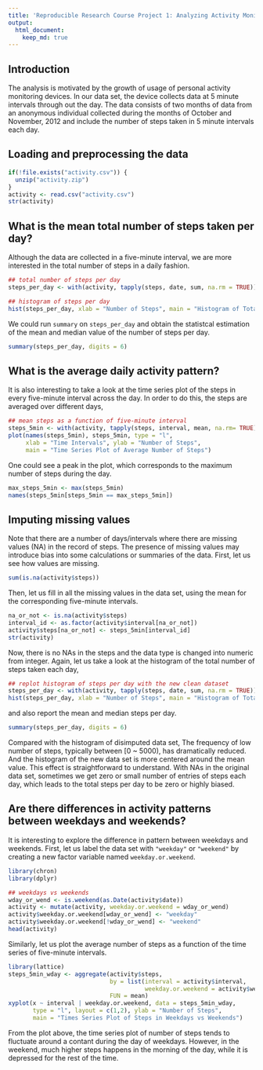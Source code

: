 ```yaml
---
title: 'Reproducible Research Course Project 1: Analyzing Activity Monitoring Data'
output: 
  html_document:
    keep_md: true
---
```


## Introduction
The analysis is motivated by the growth of usage of personal activity monitoring devices. In our data set, the device collects data at 5 minute intervals through out the day. The data consists of two months of data from an anonymous individual collected during the months of October and November, 2012 and include the number of steps taken in 5 minute intervals each day.  

## Loading and preprocessing the data
```r
if(!file.exists("activity.csv")) {
  unzip("activity.zip")
}
activity <- read.csv("activity.csv")
str(activity)
```

## What is the mean total number of steps taken per day?
Although the data are collected in a five-minute interval, we are more interested in the total number of steps in a daily fashion.
```r
## total number of steps per day
steps_per_day <- with(activity, tapply(steps, date, sum, na.rm = TRUE))

## histogram of steps per day
hist(steps_per_day, xlab = "Number of Steps", main = "Histogram of Total Steps Per Day")
```

We could run `summary` on `steps_per_day` and obtain the statistcal estimation of the mean and median value of the number of steps per day.
```r
summary(steps_per_day, digits = 6)
```

## What is the average daily activity pattern?
It is also interesting to take a look at the time series plot of the steps in every five-minute interval across the day. In order to do this, the steps are averaged over different days,
```r
## mean steps as a function of five-minute interval
steps_5min <- with(activity, tapply(steps, interval, mean, na.rm= TRUE))
plot(names(steps_5min), steps_5min, type = "l",
     xlab = "Time Intervals", ylab = "Number of Steps",
     main = "Time Series Plot of Average Number of Steps")
```

One could see a peak in the plot, which corresponds to the maximum number of steps during the day.
```r
max_steps_5min <- max(steps_5min)
names(steps_5min[steps_5min == max_steps_5min])
```

## Imputing missing values
Note that there are a number of days/intervals where there are missing values (NA) in the record of steps. The presence of missing values may introduce bias into some calculations or summaries of the data. First, let us see how values are missing. 
```r
sum(is.na(activity$steps))
```

Then, let us fill in all the missing values in the data set, using the mean for the corresponding five-minute intervals.
```r
na_or_not <- is.na(activity$steps)
interval_id <- as.factor(activity$interval[na_or_not])
activity$steps[na_or_not] <- steps_5min[interval_id]
str(activity)
```

Now, there is no NAs in the steps and the data type is changed into numeric from integer. Again, let us take a look at the histogram of the total number of steps taken each day,
```r
## replot histogram of steps per day with the new clean dataset
steps_per_day <- with(activity, tapply(steps, date, sum, na.rm = TRUE))
hist(steps_per_day, xlab = "Number of Steps", main = "Histogram of Total Steps Per Day")
```

and also report the mean and median steps per day.
```r
summary(steps_per_day, digits = 6)
```
Compared with the histogram of disimputed data set, The frequency of low number of steps, typically between [0 ~ 5000), has dramatically reduced. And the histogram of the new data set is more centered around the mean value. This effect is straightforward  to understand. With NAs in the original data set, sometimes we get zero or small number of entries of steps each day, which leads to the total steps per day to be zero or highly biased.

## Are there differences in activity patterns between weekdays and weekends?
It is interesting to explore the difference in pattern between weekdays and weekends. First, let us label the data set with `"weekday"` or `"weekend"` by creating a new factor variable named `weekday.or.weekend`.
```r
library(chron)
library(dplyr)
```

```r
## weekdays vs weekends
wday_or_wend <- is.weekend(as.Date(activity$date))
activity <- mutate(activity, weekday.or.weekend = wday_or_wend)
activity$weekday.or.weekend[wday_or_wend] <- "weekday"
activity$weekday.or.weekend[!wday_or_wend] <- "weekend"
head(activity)
```

Similarly, let us plot the average number of steps as a function of the time series of five-minute intervals.
```r
library(lattice)
steps_5min_wday <- aggregate(activity$steps, 
                             by = list(interval = activity$interval, 
                                       weekday.or.weekend = activity$weekday.or.weekend), 
                             FUN = mean)
xyplot(x ~ interval | weekday.or.weekend, data = steps_5min_wday, 
       type = "l", layout = c(1,2), ylab = "Number of Steps",
       main = "Times Series Plot of Steps in Weekdays vs Weekends")
```

From the plot above, the time series plot of number of steps tends to fluctuate around a contant during the day of weekdays. However, in the weekend, much higher steps happens in the morning of the day, while it is depressed for the rest of the time.




